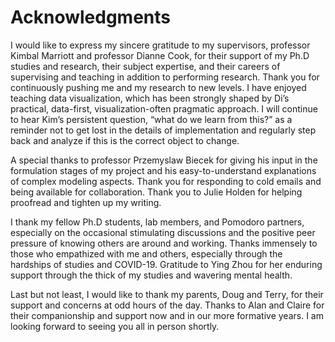 # Acknowledgments  {-}

<!-- Supervisors -->
I would like to express my sincere gratitude to my supervisors, professor Kimbal Marriott and professor Dianne Cook, for their support of my Ph.D studies and research, their subject expertise, and their careers of supervising and teaching in addition to performing research. Thank you for continuously pushing me and my research to new levels. I have enjoyed teaching data visualization, which has been strongly shaped by Di's practical, data-first, visualization-often pragmatic approach.  I will continue to hear Kim’s persistent question, “what do we learn from this?” as a reminder not to get lost in the details of implementation and regularly step back and analyze if this is the correct object to change.

<!-- Biecek & Julie Holden-->
A special thanks to professor Przemyslaw Biecek for giving his input in the formulation stages of my project and his easy-to-understand explanations of complex modeling aspects. Thank you for responding to cold emails and being available for collaboration. Thank you to Julie Holden for helping proofread and tighten up my writing.

<!-- PhD students, promodo, Ying -->
I thank my fellow Ph.D students, lab members, and Pomodoro partners, especially on the occasional stimulating discussions and the positive peer pressure of knowing others are around and working. Thanks immensely to those who empathized with me and others, especially through the hardships of studies and COVID-19. Gratitude to Ying Zhou for her enduring support through the thick of my studies and wavering mental health.

<!-- Family -->
Last but not least, I would like to thank my parents, Doug and Terry, for their support and concerns at odd hours of the day. Thanks to Alan and Claire for their companionship and support now and in our more formative years. I am looking forward to seeing you all in person shortly.
